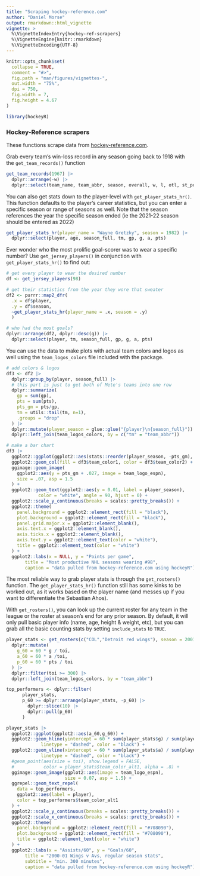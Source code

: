 ```yaml
---
title: "Scraping hockey-reference.com"
author: "Daniel Morse"
output: rmarkdown::html_vignette
vignette: >
  %\VignetteIndexEntry{hockey-ref-scrapers}
  %\VignetteEngine{knitr::rmarkdown}
  %\VignetteEncoding{UTF-8}
---
```


```r
knitr::opts_chunk$set(
  collapse = TRUE,
  comment = "#>",
  fig.path = "man/figures/vignettes-",
  out.width = "75%",
  dpi = 750,
  fig.width = 7,
  fig.height = 4.67
)
```

```r
library(hockeyR)
```

###   Hockey-Reference scrapers

These functions scrape data from [hockey-reference.com](https://www.hockey-reference.com).

Grab every team's win-loss record in any season going back to 1918 with the `get_team_records()` function

```r
get_team_records(1967) |>
  dplyr::arrange(-w) |>
  dplyr::select(team_name, team_abbr, season, overall, w, l, otl, st_points)
```

You can also get stats down to the player-level with `get_player_stats_hr()`. This function defaults to the player's career statistics, but you can enter a specific season or range of seasons as well. Note that the season references the year the specific season ended (ie the 2021-22 season should be entered as 2022)

```r
get_player_stats_hr(player_name = "Wayne Gretzky", season = 1982) |>
  dplyr::select(player, age, season_full, tm, gp, g, a, pts)
```

Ever wonder who the most prolific goal-scorer was to wear a specific number? Use `get_jersey_players()` in conjunction with `get_player_stats_hr()` to find out:

```r
# get every player to wear the desired number
df <- get_jersey_players(98)

# get their statistics from the year they wore that sweater
df2 <- purrr::map2_dfr(
  .x = df$player,
  .y = df$season,
  ~get_player_stats_hr(player_name = .x, season = .y)
  )

# who had the most goals?
dplyr::arrange(df2, dplyr::desc(g)) |>
  dplyr::select(player, tm, season_full, gp, g, a, pts)
```

You can use the data to make plots with actual team colors and logos as well using the `team_logos_colors` file included with the package.

```r
# add colors & logos
df3 <- df2 |>
  dplyr::group_by(player, season_full) |>
  # this part is just to get both of Mete's teams into one row
  dplyr::summarize(
    gp = sum(gp),
    pts = sum(pts),
    pts_gm = pts/gp,
    tm = utils::tail(tm, n=1),
    .groups = "drop"
  ) |>
  dplyr::mutate(player_season = glue::glue("{player}\n{season_full}")) |>
  dplyr::left_join(team_logos_colors, by = c("tm" = "team_abbr"))

# make a bar chart
df3 |>
  ggplot2::ggplot(ggplot2::aes(stats::reorder(player_season, -pts_gm), pts_gm)) +
  ggplot2::geom_col(fill = df3$team_color1, color = df3$team_color2) +
  ggimage::geom_image(
    ggplot2::aes(y = pts_gm + .027, image = team_logo_espn),
    size = .07, asp = 1.5
  ) +
  ggplot2::geom_text(ggplot2::aes(y = 0.01, label = player_season),
            color = "white", angle = 90, hjust = 0) +
  ggplot2::scale_y_continuous(breaks = scales::pretty_breaks()) +
  ggplot2::theme(
    panel.background = ggplot2::element_rect(fill = "black"),
    plot.background = ggplot2::element_rect(fill = "black"),
    panel.grid.major.x = ggplot2::element_blank(),
    axis.text.x = ggplot2::element_blank(),
    axis.ticks.x = ggplot2::element_blank(),
    axis.text.y = ggplot2::element_text(color = "white"),
    title = ggplot2::element_text(color = "white")
  ) +
  ggplot2::labs(x = NULL, y = "Points per game",
       title = "Most productive NHL seasons wearing #98",
       caption = "data pulled from hockey-reference.com using hockeyR")
```
The most reliable way to grab player stats is through the `get_rosters()` function. The `get_player_stats_hr()` function still has some kinks to be worked out, as it works based on the player name (and messes up if you want to differentiate the Sebastian Ahos).

With `get_rosters()`, you can look up the current roster for any team in the league or the roster at season's end for any prior season. By default, it will only pull basic player info (name, age, height & weight, etc), but you can grab all the basic counting stats by setting `include_stats` to `TRUE`.

```r
player_stats <- get_rosters(c("COL","Detroit red wings"), season = 2001, include_stats = TRUE) |>
  dplyr::mutate(
    g_60 = 60 * g / toi,
    a_60 = 60 * a /toi,
    p_60 = 60 * pts / toi
  ) |>
  dplyr::filter(toi >= 300) |>
  dplyr::left_join(team_logos_colors, by = "team_abbr")

top_performers <- dplyr::filter(
      player_stats,
      p_60 >= dplyr::arrange(player_stats, -p_60) |>
        dplyr::slice(10) |>
        dplyr::pull(p_60)
      )

player_stats |>
  ggplot2::ggplot(ggplot2::aes(a_60,g_60)) +
  ggplot2::geom_hline(yintercept = 60 * sum(player_stats$g) / sum(player_stats$toi),
             linetype = "dashed", color = "black") +
  ggplot2::geom_vline(xintercept = 60 * sum(player_stats$a) / sum(player_stats$toi),
             linetype = "dashed", color = "black") +
  #geom_point(aes(size = toi), show.legend = FALSE,
  #           color = player_stats$team_color_alt1, alpha = .8) +
  ggimage::geom_image(ggplot2::aes(image = team_logo_espn),
                      size = 0.07, asp = 1.5) +
  ggrepel::geom_text_repel(
    data = top_performers,
    ggplot2::aes(label = player),
    color = top_performers$team_color_alt1
  ) +
  ggplot2::scale_y_continuous(breaks = scales::pretty_breaks()) +
  ggplot2::scale_x_continuous(breaks = scales::pretty_breaks()) +
  ggplot2::theme(
    panel.background = ggplot2::element_rect(fill = "#708090"),
    plot.background = ggplot2::element_rect(fill = "#708090"),
    title = ggplot2::element_text(color = "white")
  ) +
  ggplot2::labs(x = "Assists/60", y = "Goals/60",
       title = "2000-01 Wings v Avs, regular season stats",
       subtitle = "min. 300 minutes",
       caption = "data pulled from hockey-reference.com using hockeyR")
```
